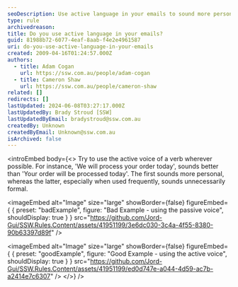 ```yaml
---
seoDescription: Use active language in your emails to sound more personal and engaging, avoiding unnecessary formality.
type: rule
archivedreason:
title: Do you use active language in your emails?
guid: 81988b72-6077-4eaf-8aab-f4e2e4961587
uri: do-you-use-active-language-in-your-emails
created: 2009-04-16T01:24:57.000Z
authors:
  - title: Adam Cogan
    url: https://ssw.com.au/people/adam-cogan
  - title: Cameron Shaw
    url: https://ssw.com.au/people/cameron-shaw
related: []
redirects: []
lastUpdated: 2024-06-08T03:27:17.000Z
lastUpdatedBy: Brady Stroud [SSW]
lastUpdatedByEmail: bradystroud@ssw.com.au
createdBy: Unknown
createdByEmail: Unknown@ssw.com.au
isArchived: false
---
```


<introEmbed
  body={<>
Try to use the active voice of a verb wherever possible. For instance, 'We will process your order today', sounds better than 'Your order will be processed today'. The first sounds more personal, whereas the latter, especially when used frequently, sounds unnecessarily formal.

<imageEmbed
  alt="Image"
  size="large"
  showBorder={false}
  figureEmbed={ {
    preset: "badExample",
    figure: "Bad Example - using the passive voice",
    shouldDisplay: true
  } }
  src="https://github.com/Jord-Gui/SSW.Rules.Content/assets/41951199/3e6dc030-3c4a-4f55-8380-90b63397d89f"
/>

<imageEmbed
  alt="Image"
  size="large"
  showBorder={false}
  figureEmbed={ {
    preset: "goodExample",
    figure: "Good Example - using the active voice",
    shouldDisplay: true
  } }
  src="https://github.com/Jord-Gui/SSW.Rules.Content/assets/41951199/ed0d747e-a044-4d59-ac7b-a2414e7c6307"
/>
  </>}
/>
